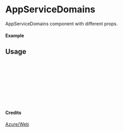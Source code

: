 
<Meta of={AppServiceDomains} title="Azure/Web/AppServiceDomains" />

# AppServiceDomains

AppServiceDomains component with different props.

#### Example

<Canvas of={AppServiceDomains.Primary} />

## Usage

```ts
import { AppServiceDomains } from "yadl-ui";

const Example = () => {
  return (
      <AppServiceDomains />
  );
};

export default Example;
```

#### Credits
[Azure/Web](https://learn.microsoft.com/en-us/azure/architecture/icons/)

